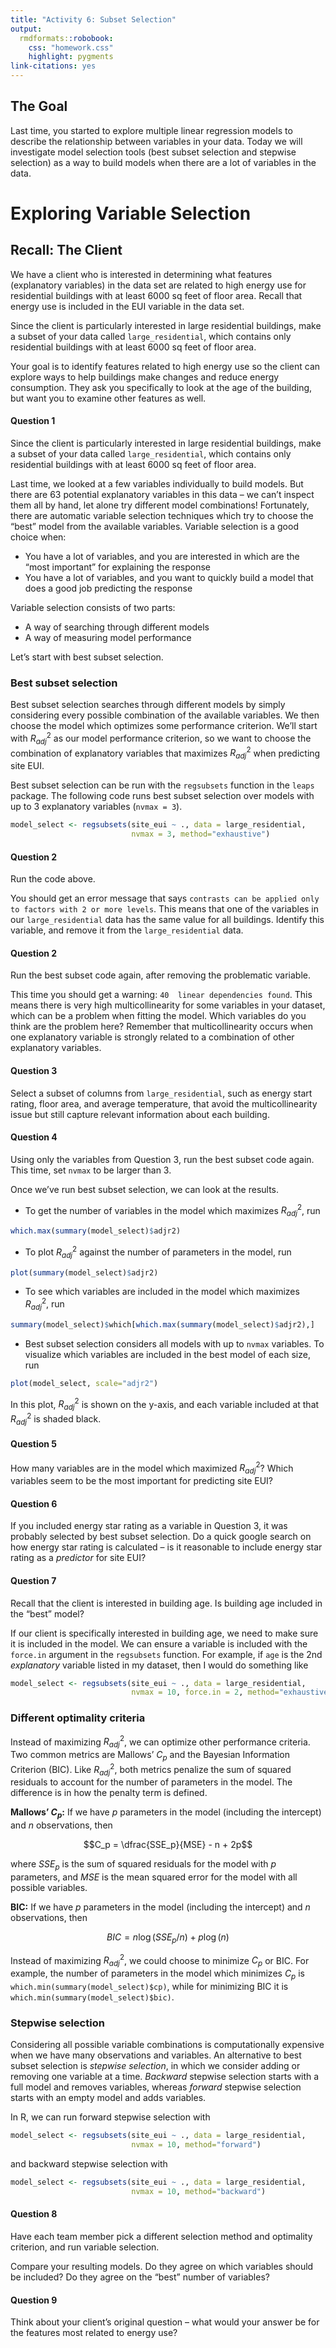 ---
title: "Activity 6: Subset Selection"
output: 
  rmdformats::robobook:
    css: "homework.css"
    highlight: pygments
link-citations: yes
---

## The Goal

Last time, you started to explore multiple linear regression models to describe the relationship between variables in your data. Today we will investigate model selection tools (best subset selection and stepwise selection) as a way to build models when there are a lot of variables in the data.  

# Exploring Variable Selection

## Recall: The Client

We have a client who is interested in determining what features (explanatory variables) in the data set are related to high energy use for residential buildings with at least 6000 sq feet of floor area. Recall that energy use is included in the EUI variable in the data set.

Since the client is particularly interested in large residential buildings, make a subset of your data called `large_residential`, which contains only residential buildings with at least 6000 sq feet of floor area.

Your goal is to identify features related to high energy use so the client can explore ways to help buildings make changes and reduce energy consumption. They ask you specifically to look at the age of the building, but want you to examine other features as well.

:::{.question}
#### Question 1

Since the client is particularly interested in large residential buildings, make a subset of your data called `large_residential`, which contains only residential buildings with at least 6000 sq feet of floor area.
:::

Last time, we looked at a few variables individually to build models. But there are 63 potential explanatory variables in this data -- we can't inspect them all by hand, let alone try different model combinations! Fortunately, there are automatic variable selection techniques which try to choose the "best" model from the available variables. Variable selection is a good choice when:

* You have a lot of variables, and you are interested in which are the "most important" for explaining the response
* You have a lot of variables, and you want to quickly build a model that does a good job predicting the response

Variable selection consists of two parts:

* A way of searching through different models
* A way of measuring model performance

Let's start with best subset selection.

### Best subset selection

Best subset selection searches through different models by simply considering every possible combination of the available variables. We then choose the model which optimizes some performance criterion. We'll start with $R^2_{adj}$ as our model performance criterion, so we want to choose the combination of explanatory variables that maximizes $R^2_{adj}$ when predicting site EUI.

Best subset selection can be run with the `regsubsets` function in the `leaps` package. The following code runs best subset selection over models with up to 3 explanatory variables (`nvmax = 3`).

```r
model_select <- regsubsets(site_eui ~ ., data = large_residential, 
                           nvmax = 3, method="exhaustive")
```

:::{.question}
#### Question 2

Run the code above. 

You should get an error message that says `contrasts can be applied only to factors with 2 or more levels`. This means that one of the variables in our `large_residential` data has the same value for all buildings. Identify this variable, and remove it from the `large_residential` data.
:::

:::{.question}
#### Question 2

Run the best subset code again, after removing the problematic variable. 

This time you should get a warning: `40  linear dependencies found`. This means there is very high multicollinearity for some variables in your dataset, which can be a problem when fitting the model. Which variables do you think are the problem here? Remember that multicollinearity occurs when one explanatory variable is strongly related to a combination of other explanatory variables.
:::

:::{.question}
#### Question 3

Select a subset of columns from `large_residential`, such as energy start rating, floor area, and average temperature, that avoid the multicollinearity issue but still capture relevant information about each building.
:::

:::{.question}
#### Question 4

Using only the variables from Question 3, run the best subset code again. This time, set `nvmax` to be larger than 3.
:::

Once we've run best subset selection, we can look at the results.

* To get the number of variables in the model which maximizes $R^2_{adj}$, run 

```r
which.max(summary(model_select)$adjr2)
```

* To plot $R^2_{adj}$ against the number of parameters in the model, run

```r
plot(summary(model_select)$adjr2)
```

* To see which variables are included in the model which maximizes $R^2_{adj}$, run

```r
summary(model_select)$which[which.max(summary(model_select)$adjr2),]
```

* Best subset selection considers all models with up to `nvmax` variables. To visualize which variables are included in the best model of each size, run

```r
plot(model_select, scale="adjr2")
```

In this plot, $R^2_{adj}$ is shown on the y-axis, and each variable included at that $R^2_{adj}$ is shaded black.

:::{.question}
#### Question 5

How many variables are in the model which maximized $R^2_{adj}$? Which variables seem to be the most important for predicting site EUI?
:::

:::{.question}
#### Question 6

If you included energy star rating as a variable in Question 3, it was probably selected by best subset selection. Do a quick google search on how energy star rating is calculated -- is it reasonable to include energy star rating as a *predictor* for site EUI?
:::

:::{.question}
#### Question 7

Recall that the client is interested in building age. Is building age included in the "best" model?
:::

If our client is specifically interested in building age, we need to make sure it is included in the model. We can ensure a variable is included with the `force.in` argument in the `regsubsets` function. For example, if `age` is the 2nd *explanatory* variable listed in my dataset, then I would do something like

```r
model_select <- regsubsets(site_eui ~ ., data = large_residential, 
                           nvmax = 10, force.in = 2, method="exhaustive")
```

### Different optimality criteria

Instead of maximizing $R^2_{adj}$, we can optimize other performance criteria. Two common metrics are Mallows' $C_p$ and the Bayesian Information Criterion (BIC). Like $R^2_{adj}$, both metrics penalize the sum of squared residuals to account for the number of parameters in the model. The difference is in how the penalty term is defined.

**Mallows' $C_p$:** If we have $p$ parameters in the model (including the intercept) and $n$ observations, then

$$C_p = \dfrac{SSE_p}{MSE} - n + 2p$$

where $SSE_p$ is the sum of squared residuals for the model with $p$ parameters, and $MSE$ is the mean squared error for the model with all possible variables.

**BIC:** If we have $p$ parameters in the model (including the intercept) and $n$ observations, then

$$BIC = n \log (SSE_p/n) + p \log(n)$$

Instead of maximizing $R^2_{adj}$, we could choose to minimize $C_p$ or BIC. For example, the number of parameters in the model which minimizes $C_p$ is `which.min(summary(model_select)$cp)`, while for minimizing BIC it is `which.min(summary(model_select)$bic)`.

### Stepwise selection

Considering all possible variable combinations is computationally expensive when we have many observations and variables. An alternative to best subset selection is *stepwise selection*, in which we consider adding or removing one variable at a time. *Backward* stepwise selection starts with a full model and removes variables, whereas *forward* stepwise selection starts with an empty model and adds variables.

In R, we can run forward stepwise selection with

```r
model_select <- regsubsets(site_eui ~ ., data = large_residential, 
                           nvmax = 10, method="forward")
```

and backward stepwise selection with

```r
model_select <- regsubsets(site_eui ~ ., data = large_residential, 
                           nvmax = 10, method="backward")
```

:::{.question}
#### Question 8

Have each team member pick a different selection method and optimality criterion, and run variable selection.

Compare your resulting models. Do they agree on which variables should be included? Do they agree on the "best" number of variables?
:::

:::{.question}
#### Question 9

Think about your client's original question -- what would your answer be for the features most related to energy use?
:::